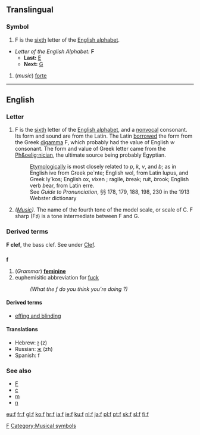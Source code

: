{{see|F}}
==Translingual==

===Symbol===
# F is the [[sixth]] letter of the [[Wiktionary:About Roman script|English alphabet]]. 
*''Letter of the English Alphabet:'' '''F'''
**'''Last:''' [[E]]
**'''Next:''' [[G]]
# (''music'') [[forte]]
[[Category:Latin letters|F]]
[[Category:Musical symbols]]

----

==English==

===Letter===
#F is the [[sixth]] letter of the [[Wiktionary:About Roman script|English alphabet]], and a [[nonvocal]] consonant. Its form and sound are from the Latin. The Latin [[borrowed]] the form from the Greek [[digamma]] &#988;, which probably had the value of English ''w'' consonant. The form and value of Greek letter came from the [[Ph&oelig;nician]], the ultimate source being probably Egyptian. 
#:[[Etymologically]] {{f}} is most closely related to ''p'', ''k'', ''v'', and ''b''; as in English {{f}}ive from Greek pe`nte; English wol{{f}}, from Latin lu''p''us, and Greek ly`kos; English {{f}}ox, ''v''ixen ; {{f}}ragile, ''b''reak; {{f}}ruit, ''b''rook; English verb ''b''ear, from Latin {{f}}erre. 
#:See ''Guide to Pronunciation'', &sect;&sect; 178, 179, 188, 198, 230 in the 1913 Webster dictionary
#''([[Music]]).'' The name of the fourth tone of the model scale, or scale of C. F sharp (F&#9839;) is a tone intermediate between F and G.

===Derived terms===
'''F clef''', the bass clef. See under [[Clef]].

==={{abbreviation}}===
'''f'''

# (''Grammar'') '''[[feminine]]'''
# euphemisitic abbreviation for [[fuck]]
#:''(What the f do you think you're doing ?)''

====Derived terms====
*[[effing and blinding]]

====Translations====
*Hebrew: [[ז]] (z)
*Russian: [[ж]] (zh)
*Spanish: f

===See also===
*[[F]]
*[[c]]
*[[m]]
*[[n]]

[[eu:f]]
[[fr:f]]
[[gl:f]]
[[ko:f]]
[[hr:f]]
[[ia:f]]
[[ie:f]]
[[ku:f]]
[[nl:f]]
[[ja:f]]
[[pl:f]]
[[pt:f]]
[[sk:f]]
[[sl:f]]
[[fi:f]]